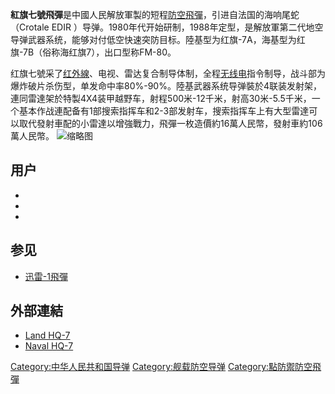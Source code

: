 {{Infobox_Missile
| is_missile=yes
|name=紅旗七號飛彈
|image= Chinese HQ-7 and Type 79A 100mm turret.jpg
|image_size= 300px
|image_caption= 設於艦上的紅旗七B
|Function=[[地對空飛彈|地對空飛彈]]
|Contractor={{PRC}}
|Unit_cost= 
|Deployment= 1988年-至今 
|Engine= [[固體火箭|固體火箭]]推進器
|total_mass=84.5 kg
|Launch_mass=  
|Length= 3.0米
|Diameter=0.156米
|Wing_span=0.55米
|Speed=2.6馬赫 
|Range= 700～15000米
|Flying_altitude=30～6000米
|Warhead=高爆彈頭
|Guidance=[[半主動雷達導引|半主動雷達導引]] 
|Launch_platform= 陸基發射車<br>海基八聯裝發射裝置
}}
'''紅旗七號飛彈'''是中國人民解放軍製的短程[[防空飛彈|防空飛彈]]，引进自法国的海响尾蛇（Crotale EDIR ）导弹。1980年代开始研制，1988年定型，是解放軍第二代地空导弹武器系统，能够对付低空快速突防目标。陸基型为红旗-7A，海基型为红旗-7B（俗称海红旗7），出口型称FM-80。

红旗七號采了[[红外線|红外線]]、电视、雷达复合制导体制，全程[[无线电|无线电]]指令制导，战斗部为爆炸破片杀伤型，单发命中率80%-90%。陸基武器系统导弹裝於4联装发射架，連同雷達架於特製4X4装甲越野车，射程500米-12千米，射高30米-5.5千米，一个基本作战連配备有1部搜索指挥车和2-3部发射车，搜索指挥车上有大型雷達可以取代發射車配的小雷達以增強戰力，飛彈一枚造價約16萬人民幣，發射車約106萬人民幣。
[[File:50th_anniversary_of_PRC_2.jpg|缩略图]]

==用户==
* {{CHN}}
* {{PAK}}
* {{BGD}}

==参见==
* [[迅雷-1飛彈|迅雷-1飛彈]]

== 外部連結 ==
* [http://www.globalsecurity.org/military/world/china/hq-7.htm Land HQ-7] {{Wayback|url=http://www.globalsecurity.org/military/world/china/hq-7.htm |date=20201024182328 }}
* [https://web.archive.org/web/20120710194935/http://military.china.com/zh_cn/critical3/27/20040818/11838591.html Naval HQ-7]

{{中国导弹}}
{{中国人民解放军防空导弹}}

[[Category:中华人民共和国导弹|Category:中华人民共和国导弹]]
[[Category:舰载防空导弹|Category:舰载防空导弹]]
[[Category:點防禦防空飛彈|Category:點防禦防空飛彈]]
